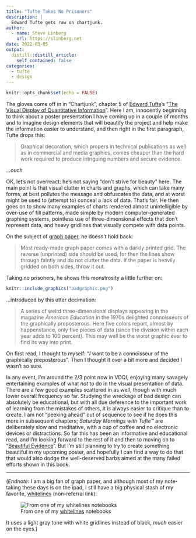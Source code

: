 ```yaml
---
title: "Tufte Takes No Prisoners"
description: |
  Edward Tufte gets raw on chartjunk.
author:
  - name: Steve Linberg
    url: https://slinberg.net
date: 2022-03-05
output:
  distill::distill_article:
    self_contained: false
categories:
  - tufte
  - design
---
```



```r
knitr::opts_chunk$set(echo = FALSE)
```

The gloves come off in in "Chartjunk", chapter 5 of [Edward Tufte](https://www.edwardtufte.com)'s "[The Visual Display of Quantitative Information](https://www.edwardtufte.com/tufte/books_vdqi)". Here I am, innocently beginning to think about a poster presentation I have coming up in a couple of months and to imagine design elements that will beautify the project and help make the information easier to understand, and then right in the first paragraph, Tufte drops this:

> Graphical decoration, which propers in technical publications as well as in commercial and media graphics, comes cheaper than the hard work required to produce intriguing numbers and secure evidence.

*...ouch.*

OK, let's not overreact: he's not saying "don't strive for beauty" here. The main point is that visual clutter in charts and graphs, which can take many forms, at best pollutes the message and obfuscates the data, and at worst might be used to (attempt to) conceal a lack of data. That's fair. He then goes on to show many examples of charts rendered almost unintelligible by over-use of fill patterns, made simple by modern computer-generated graphing systems, pointless use of three-dimensional effects that don't represent data, and heavy gridlines that visually compete with data points.

On the subject of [graph paper](#graph_paper), he doesn't hold back:

> Most ready-made graph paper comes with a darkly printed grid. The reverse (unprinted) side should be used, for then the lines show through faintly and do not clutter the data. If the paper is heavily gridded on both sides, throw it out.

Taking no prisoners, he shows this monstrosity a little further on:

```r
knitr::include_graphics("badgraphic.png")
```

...introduced by this utter decimation:

> A series of weird three-dimensional displays appearing in the magazine *American Education* in the 1970s delighted connoisseurs of the graphically preposterous. Here five colors report, almost by happenstance, only five pieces of data (since the division within each year adds to 100 percent). This may well be the worst graphic ever to find its way into print.

On first read, I thought to myself: "*I* want to be a connoisseur of the graphically preposterous". Then I thought it over a bit more and decided I wasn't so sure.

In any event, I'm around the 2/3 point now in VDQI, enjoying many savagely entertaining examples of what *not* to do in the visual presentation of data. There are a few good examples scattered in as well, though with much lower overall frequency so far. Studying the wreckage of bad design can absolutely be educational, but with all due deference to the important work of learning from the mistakes of others, it is always easier to critique than to create. I am not "peeking ahead" out of sequence to see if he does this more in subsequent chapters; *Saturday Mornings with Tufte&trade;* are deliberately slow and meditative, with a cup of coffee and no electronic devices or distractions. So far this has been an informative and educational read, and I'm looking forward to the rest of it and then to moving on to "[Beautiful Evidence](https://www.edwardtufte.com/tufte/books_be)". But I'm still planning to try to create something beautiful in my upcoming poster, and hopefully I can find a way to do that that would also dodge the well-deserved barbs aimed at the many failed efforts shown in this book.

***
(*<span id="graph_paper">Endnote</span>*: I am a big fan of graph paper, and although most of my note-taking these days is on the ipad, I still have a big physical stash of my favorite, [whitelines](https://www.whitelinespaper.com/) (non-referral link):

![From one of my [whitelines](https://www.whitelinespaper.com/) notebooks](whitelines.jpg)

It uses a light gray tone with white gridlines instead of black, *much* easier on the eyes.)